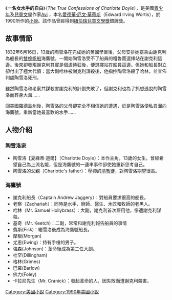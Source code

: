 《'''一名女水手的自白'''》（''The True Confessions of Charlotte Doyle''），是美國[[青年小說|青少年]]及[[兒童文學|兒童文學]]作家[https://en.wikipedia.org/wiki/Avi_(author) Avi] {{Wayback|url=https://en.wikipedia.org/wiki/Avi_(author) |date=20220105020236 }}，本名[[愛德華·厄文·華蒂斯|愛德華·厄文·華蒂斯]]（Edward Irving Wortis），於1990所作的[[小說|小說]]。該作品曾經得到[[紐伯瑞兒童文學獎|紐伯瑞兒童文學獎]]銀牌獎。

== 故事情節 ==
1832年6月16日，13歲的陶雪洛在完成她的英國學業後，父母安排她搭乘由謝克利為船長的[[雙桅帆船|雙桅帆船]]海鷹號。一開始陶雪洛受不了船員的粗魯而選擇站在謝克利這邊。後來卻發現謝克利其實是個[[虐待狂|虐待狂]]後，便選擇站在船員這邊。但她和船長對立卻付出了極大代價：當大副哈林被謝克利謀殺後，他指控陶雪洛殺了哈林，並宣佈判處陶雪洛死刑。

雖然陶雪洛和老察共謀殺害謝克利的計劃失敗了，但謝克利也為了抓想逃脫的陶雪洛而葬身大海……

回美國[[羅德島州|羅德島州]]後，陶雪洛的父母卻完全不相信她的遭遇，於是陶雪洛便私自溜向海鷹號，重新當她最喜歡的水手……

== 人物介紹 ==
=== 陶雪洛家 ===
*陶雪洛【夏綠蒂·道爾】（Charlotte Doyle）：本作主角，13歲的女生。曾經希望自己為上流名媛，但是海鷹號的一連串事件卻使她重新思考自己。
*陶雪洛的父親（Charlotte's father）：壓抑的[[清教徒|清教徒]]，對陶雪洛期望很高。
=== 海鷹號 ===
*謝克利船長（Captain Andrew Jaggery）：對船員要求很高的船長。
*老察（Zachariah）：同時是水手、廚師、醫生、木匠和牧師的老黑人。
*哈林（Mr. Samuel Hollybrass）：大副，謝克利首次雇用他，慘遭謝克利謀殺。
*基奇（Mr. Keetch)：二副，常常和謝克利報告船員的事情
*費斯(Fisk)：繼雪洛後成為海鷹號船長。
*摩根(Morgan)
*尤恩(Ewing)：持有手槍的男子。
*強森(Johnson)：革命後成為第二任大副。
*杜罕(Dillingham)
*格林(Grimes)
*巴羅(Barlow)
*佛力(Foley)
*卡拉尼先生（Mr. Cranick）：發起革命的人，因失敗而遭謝克利殺害。

[[Category:美國小說|Category:美國小說]]
[[Category:1990年美國小說|Category:1990年美國小說]]